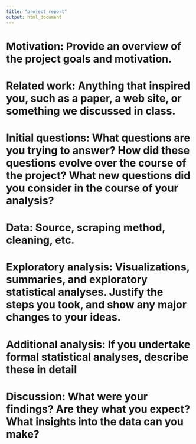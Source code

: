 ```yaml
---
title: "project_report"
output: html_document
---
```


# Motivation: Provide an overview of the project goals and motivation.

# Related work: Anything that inspired you, such as a paper, a web site, or something we discussed in class.

# Initial questions: What questions are you trying to answer? How did these questions evolve over the course of the project? What new questions did you consider in the course of your analysis?

# Data: Source, scraping method, cleaning, etc.

# Exploratory analysis: Visualizations, summaries, and exploratory statistical analyses. Justify the steps you took, and show any major changes to your ideas.

# Additional analysis: If you undertake formal statistical analyses, describe these in detail

# Discussion: What were your findings? Are they what you expect? What insights into the data can you make?

